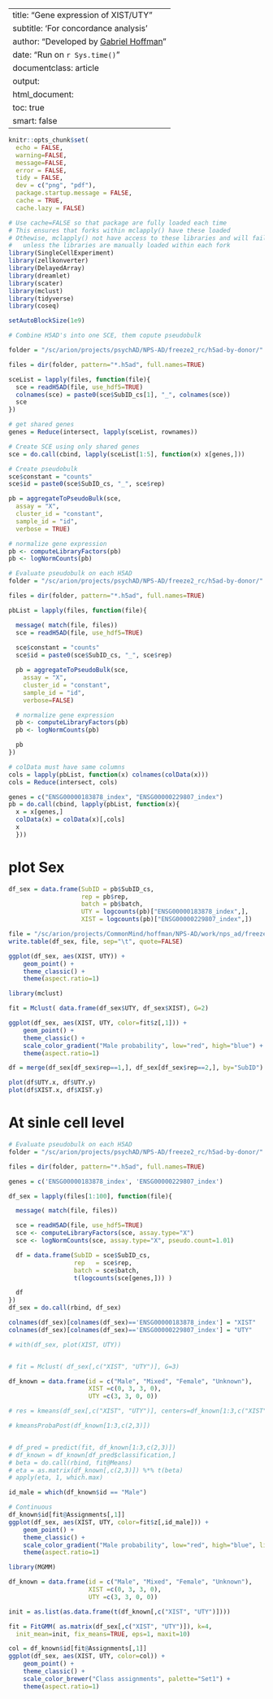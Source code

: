 
--
title: "Gene expression of XIST/UTY"
subtitle: 'For concordance analysis'
author: "Developed by [Gabriel Hoffman](http://gabrielhoffman.github.io/)"
date: "Run on `r Sys.time()`"
documentclass: article
output: 
  html_document:
  toc: true
  smart: false
---


<!--- 

cd /sc/arion/projects/CommonMind/hoffman/NPS-AD/work/nps_ad/freeze_v2
ml python git
git pull
R --vanilla

system("git pull"); rmarkdown::render("get_sex_expression.Rmd");


# https://hoffmg01.u.hpc.mssm.edu/eval_methods/dreamlet/mathys_Nature_2019.html

--->



```r
knitr::opts_chunk$set(
  echo = FALSE,
  warning=FALSE,
  message=FALSE,
  error = FALSE,
  tidy = FALSE,
  dev = c("png", "pdf"),
  package.startup.message = FALSE,
  cache = TRUE,
  cache.lazy = FALSE)
```

```r
# Use cache=FALSE so that package are fully loaded each time
# This ensures that forks within mclapply() have these loaded
# Othewise, mclapply() not have access to these libraries and will fail 
#   unless the libraries are manually loaded within each fork
library(SingleCellExperiment)
library(zellkonverter)
library(DelayedArray)
library(dreamlet)
library(scater)
library(mclust)
library(tidyverse)
library(coseq)

setAutoBlockSize(1e9)
```

```r
# Combine H5AD's into one SCE, them copute pseudobulk

folder = "/sc/arion/projects/psychAD/NPS-AD/freeze2_rc/h5ad-by-donor/"

files = dir(folder, pattern="*.h5ad", full.names=TRUE)

sceList = lapply(files, function(file){
  sce = readH5AD(file, use_hdf5=TRUE)
  colnames(sce) = paste0(sce$SubID_cs[1], "_", colnames(sce))
  sce
})

# get shared genes
genes = Reduce(intersect, lapply(sceList, rownames))

# Create SCE using only shared genes
sce = do.call(cbind, lapply(sceList[1:5], function(x) x[genes,]))

# Create pseudobulk
sce$constant = "counts"
sce$id = paste0(sce$SubID_cs, "_", sce$rep)

pb = aggregateToPseudoBulk(sce,
  assay = "X",     
  cluster_id = "constant",  
  sample_id = "id",
  verbose = TRUE)

# normalize gene expression
pb <- computeLibraryFactors(pb)
pb <- logNormCounts(pb)
```



```r
# Evaluate pseudobulk on each H5AD
folder = "/sc/arion/projects/psychAD/NPS-AD/freeze2_rc/h5ad-by-donor/"

files = dir(folder, pattern="*.h5ad", full.names=TRUE)

pbList = lapply(files, function(file){

  message( match(file, files))
  sce = readH5AD(file, use_hdf5=TRUE)
    
  sce$constant = "counts"
  sce$id = paste0(sce$SubID_cs, "_", sce$rep)

  pb = aggregateToPseudoBulk(sce,
    assay = "X",     
    cluster_id = "constant",  
    sample_id = "id",
    verbose=FALSE)

  # normalize gene expression
  pb <- computeLibraryFactors(pb)
  pb <- logNormCounts(pb)

  pb
})

# colData must have same columns
cols = lapply(pbList, function(x) colnames(colData(x)))
cols = Reduce(intersect, cols)

genes = c("ENSG00000183878_index", "ENSG00000229807_index")
pb = do.call(cbind, lapply(pbList, function(x){
  x = x[genes,]
  colData(x) = colData(x)[,cols]
  x
  }))
```







# plot Sex
```r
df_sex = data.frame(SubID = pb$SubID_cs,
                    rep = pb$rep,
                    batch = pb$batch,
                    UTY = logcounts(pb)["ENSG00000183878_index",], 
                    XIST = logcounts(pb)["ENSG00000229807_index",])

file = "/sc/arion/projects/CommonMind/hoffman/NPS-AD/work/nps_ad/freeze_v2/sex_chr_expr.tsv"
write.table(df_sex, file, sep="\t", quote=FALSE)

ggplot(df_sex, aes(XIST, UTY)) + 
    geom_point() + 
    theme_classic() + 
    theme(aspect.ratio=1)
```



```r
library(mclust)

fit = Mclust( data.frame(df_sex$UTY, df_sex$XIST), G=2)

ggplot(df_sex, aes(XIST, UTY, color=fit$z[,1])) + 
    geom_point() + 
    theme_classic() + 
    scale_color_gradient("Male probability", low="red", high="blue") +
    theme(aspect.ratio=1)
```


```r
df = merge(df_sex[df_sex$rep==1,], df_sex[df_sex$rep==2,], by="SubID")

plot(df$UTY.x, df$UTY.y)
plot(df$XIST.x, df$XIST.y)
```


# At sinle cell level
```r
# Evaluate pseudobulk on each H5AD
folder = "/sc/arion/projects/psychAD/NPS-AD/freeze2_rc/h5ad-by-donor/"

files = dir(folder, pattern="*.h5ad", full.names=TRUE)

genes = c('ENSG00000183878_index', 'ENSG00000229807_index')

df_sex = lapply(files[1:100], function(file){

  message( match(file, files))

  sce = readH5AD(file, use_hdf5=TRUE)   
  sce <- computeLibraryFactors(sce, assay.type="X")
  sce <- logNormCounts(sce, assay.type="X", pseudo.count=1.01)

  df = data.frame(SubID = sce$SubID_cs,
                  rep   = sce$rep,
                  batch = sce$batch,
                  t(logcounts(sce[genes,])) )

  df
})
df_sex = do.call(rbind, df_sex)

colnames(df_sex)[colnames(df_sex)=='ENSG00000183878_index'] = "XIST"
colnames(df_sex)[colnames(df_sex)=='ENSG00000229807_index'] = "UTY"
```

```r
# with(df_sex, plot(XIST, UTY))


# fit = Mclust( df_sex[,c("XIST", "UTY")], G=3)

df_known = data.frame(id = c("Male", "Mixed", "Female", "Unknown"),
                      XIST =c(0, 3, 3, 0), 
                      UTY =c(3, 3, 0, 0))

# res = kmeans(df_sex[,c("XIST", "UTY")], centers=df_known[1:3,c("XIST", "UTY")])

# kmeansProbaPost(df_known[1:3,c(2,3)])


# df_pred = predict(fit, df_known[1:3,c(2,3)])
# df_known = df_known[df_pred$classification,]
# beta = do.call(rbind, fit@Means)
# eta = as.matrix(df_known[,c(2,3)]) %*% t(beta)
# apply(eta, 1, which.max)

id_male = which(df_known$id == "Male")

# Continuous
df_known$id[fit@Assignments[,1]]
ggplot(df_sex, aes(XIST, UTY, color=fit$z[,id_male])) + 
    geom_point() + 
    theme_classic() + 
    scale_color_gradient("Male probability", low="red", high="blue", limits=c(0,1)) +
    theme(aspect.ratio=1)

```



```r
library(MGMM)

df_known = data.frame(id = c("Male", "Mixed", "Female", "Unknown"),
                      XIST =c(0, 3, 3, 0), 
                      UTY =c(3, 3, 0, 0))

init = as.list(as.data.frame(t(df_known[,c("XIST", "UTY")])))

fit = FitGMM( as.matrix(df_sex[,c("XIST", "UTY")]), k=4, 
  init_mean=init, fix_means=TRUE, eps=1, maxit=10)
```


```r
col = df_known$id[fit@Assignments[,1]]
ggplot(df_sex, aes(XIST, UTY, color=col)) + 
    geom_point() + 
    theme_classic() + 
    scale_color_brewer("Class assignments", palette="Set1") +
    theme(aspect.ratio=1)
```


